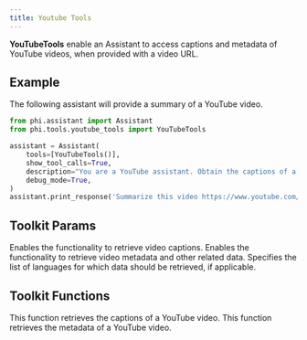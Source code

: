 ```yaml
---
title: Youtube Tools
---
```


**YouTubeTools** enable an Assistant to access captions and metadata of YouTube videos, when provided with a video URL.

## Example

The following assistant will provide a summary of a YouTube video.

```python cookbook/tools/youtube_tools.py
from phi.assistant import Assistant
from phi.tools.youtube_tools import YouTubeTools

assistant = Assistant(
    tools=[YouTubeTools()],
    show_tool_calls=True,
    description="You are a YouTube assistant. Obtain the captions of a YouTube video and answer questions.",
    debug_mode=True,
)
assistant.print_response('Summarize this video https://www.youtube.com/watch?v=Iv9dewmcFbs&t', markdown=True)

```

## Toolkit Params

<ResponseField name="get_video_captions" type="bool" default="True">
  Enables the functionality to retrieve video captions.
</ResponseField>
<ResponseField name="get_video_data" type="bool" default="True">
  Enables the functionality to retrieve video metadata and other related data.
</ResponseField>
<ResponseField name="languages" type="List[str]">
  Specifies the list of languages for which data should be retrieved, if
  applicable.
</ResponseField>

## Toolkit Functions

<ResponseField name="get_youtube_video_captions">
  This function retrieves the captions of a YouTube video.
</ResponseField>
<ResponseField name="get_youtube_video_data">
  This function retrieves the metadata of a YouTube video.
</ResponseField>
